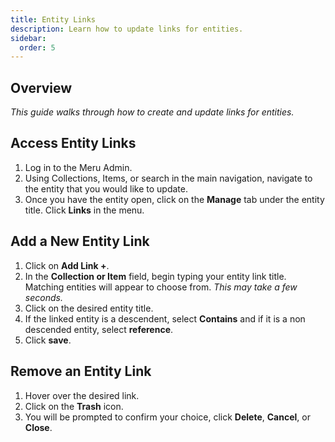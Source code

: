 ```yaml
---
title: Entity Links
description: Learn how to update links for entities.
sidebar:
  order: 5
---
```



## Overview

*This guide walks through how to create and update  links for entities.*

<LinkCard title="Glossary" href="/reference/glossary" />

## Access Entity Links

<Steps>

1. Log in to the Meru Admin.
2. Using Collections, Items, or search in the main navigation, navigate to the entity that you would like to update.
3. Once you have the entity open, click on the **Manage** tab under the entity title. Click **Links** in the menu.

</Steps>

## Add a New Entity Link

<Steps>

1. Click on **Add Link +**.
2. In the **Collection or Item** field, begin typing your entity link title. Matching entities will appear to choose from. _This may take a few seconds._
3. Click on the desired entity title.
4. If the linked entity is a descendent, select **Contains** and if it is a non descended entity, select **reference**.
5. Click **save**.

</Steps>

## Remove an Entity Link

<Steps>

1. Hover over the desired link.
2. Click on the **Trash** icon.
3. You will be prompted to confirm your choice, click **Delete**, **Cancel**, or **Close**.

</Steps>